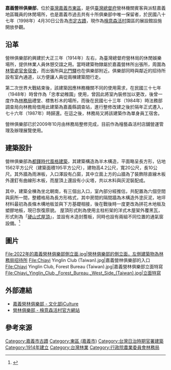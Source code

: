{{Coord|23.48561|120.45477|display=title}}
{{tw monument
|name=嘉義營林俱樂部
|formername=
|image=2022年的嘉義營林俱樂部.jpg
|imagename=嘉義營林俱樂部外觀
{{Infobox mapframe|tyep=shape|zoom=15|frame-width=280}}
|othername=阿里山林場招待所
|formalname=
|level= 市定古蹟
|class= 其他
|time={{flagicon|Empire of Japan}} 日本大正三年（1914年）
|material= 
|location= {{TWN}}[[嘉義市|嘉義市]][[東區_(嘉義市)|東區]]共和路370號
|open=
|cost=
|website=
|reg_url=https://nchdb.boch.gov.tw/assets/overview/monument/19980430000002
}}

'''嘉義營林俱樂部'''，位於[[臺灣|臺灣]][[嘉義市|嘉義市]][[東區_(嘉義市)|東區]]，是供[[臺灣總督府|臺灣總督府]]營林機關賓客與派駐嘉義地區職員的休閒場所{{r|諸}}，也是嘉義市過去共有十所俱樂部中唯一保留者，於民國八十七年（1998年）4月30日公告為[[嘉義市文化資產|市定古蹟]]{{r|文}}，現作為[[檜意森活村|檜意森活村]]園區的展設館設施開放參觀。

== 沿革 ==
營林俱樂部約興建於大正三年（1914年）左右，為臺灣總督府營林局的休閒娛樂場所，提供林業人員休憩交誼之用{{r|嘉}}。當時建築物隸屬於嘉義營林所出張所，周圍為[[檜意森活村|林管處官舍宿舍]]，而出張所與[[北門車站_(嘉義)|北門驛]]也在俱樂部附近{{r|諸}}。俱樂部同時與鄰近的招待所設有室內通道，以方便讓人員從兩棟建築間行走。

第二次世界大戰結束後，該建築因應林務機關不同的使用需求，在民國三十七年（1948年）時曾作為「忠孝幼稚園」使用{{r|文}}{{r|嘉}}，曾因此將室內裝修加以更改，後曾一度作為[[行政院農業委員會林務局|林務局]]禮堂、標售杉木的場所，而後在民國七十三年（1984年）時法務部調查局向林務局借用此建築為嘉義縣調查站，進行整修改建之後於隔年正式遷入，七十六年（1987年）時歸還{{r|文}}。在這之後，林務局又將該建築作為單身員工宿舍{{r|嘉}}。

營林俱樂部已於2009年10月由林務局整修完成{{r|文}}，目前作為檜藝森活村店舖營運管理及辦理展覽使用。

== 建築設計 ==
營林俱樂部為[[都铎时代建筑|都鐸時代風格建築]]，其建築構造為半木構造，平面略呈長方形，佔地1562平方公尺（建築面積195平方公尺），建物高4.2公尺，寬20公尺，長10公尺{{r|諸}}。其外牆為雨淋板，入口澤設有凸窗，其中立面上方的山牆為了裝飾除直線木板外還釘有曲線形木板，而屋頂上還設有小尖塔，共以木料與灰泥裝配成。{{r|諸}}

其中，建築全棟為坐北朝南，有三個出入口，室內部分經推估，共配置為六個空間與廁所一間，整體格局為長方形格式，其中房間的隔間牆為木構造外塗灰泥，地坪材料最初為長條木構地板並與下方基礎相接，後在戰後時一度更改為拼花木地板及塑膠地板，現已恢復原貌。
屋頂形式則為使用主柱桁架的洋式木屋架外覆黑瓦，形式則為「[[硬山式|硬山式屋頂]]」，並設有木造封簷板，同時也設有兩組不同位置的通氣窗設備。<ref>{{Cite book|title=《嘉義市市定古蹟嘉義營林俱樂部（阿里山林場招待所）調查研究》|last=薛|first=琴|publisher=嘉義市政府|year=2000|isbn=|location=嘉義市|language=zh-tw}}</ref>

==圖片==
<gallery mode="packed" heights="180">
File:2022年的嘉義營林俱樂部側立面.jpg|營林俱樂部的側立面，左側建築物為林務局招待所
File:Chiayi Yinglin Club (Taiwan).jpg|嘉義營林俱樂部的入口
File:Chiayi Yinglin Club, Forest Bureau (Taiwan).jpg|嘉義營林俱樂部立面特寫
File:Chiayi_Yinglin_Club,_Forest_Bureau,_West_Side_(Taiwan).jpg|立面特寫
</gallery>

== 外部連結 ==
*[https://cloud.culture.tw/frontsite/inquiry/emapInquiryAction.do?method=showEmapDetail&indexId=45058 嘉義營林俱樂部 - 文化部iCulture] {{Wayback|url=https://cloud.culture.tw/frontsite/inquiry/emapInquiryAction.do?method=showEmapDetail&indexId=45058 |date=20220109182932 }}
*[https://www.hinokivillage.com.tw/edcontent_d.php?lang=tw&tb=3&id=277 營林俱樂部 - 檜意森活村官方網站] {{Wayback|url=https://www.hinokivillage.com.tw/edcontent_d.php?lang=tw&tb=3&id=277 |date=20220109180341 }}
== 參考來源 ==
{{portal bar|台灣|歷史|建築|border=no}}
{{Commons cat|Chiayi Yinglin Club}}
{{reflist|refs=
<ref name="文">{{cite web |url=https://nchdb.boch.gov.tw/assets/advanceSearch/monument/19980430000002 |title=嘉義營林俱樂部 |publisher=文化部文化資產局 |accessdate= |archive-date=2019-05-02 |archive-url=https://web.archive.org/web/20190502221655/https://nchdb.boch.gov.tw/assets/advanceSearch/monument/19980430000002 |dead-url=no }}</ref>
<ref name="諸">{{cite book|author=蔡榮順（撰文）|title=《諸羅身影－嘉義市古蹟與歷史建築影像集》 |year=2005 |publisher=嘉義市文化局 |location=嘉義市 |isbn=986-00-1484-1 |pages=36頁 }}</ref>
<ref name="嘉">{{Cite web |url=https://nchdb.boch.gov.tw/assets/advanceSearch/monument/19980430000002 |title=文化部文化資產局——嘉義營林俱樂部 |accessdate=2019-01-21 |archive-date=2019-05-02 |archive-url=https://web.archive.org/web/20190502221655/https://nchdb.boch.gov.tw/assets/advanceSearch/monument/19980430000002 |dead-url=no }}</ref>
}}

{{嘉義市文化資產}}
{{台灣三級古蹟}}
[[Category:嘉義市古蹟|Category:嘉義市古蹟]]
[[Category:東區_(嘉義市)|Category:東區 (嘉義市)]]
[[Category:台灣日治時期官署建築|Category:台灣日治時期官署建築]]
[[Category:1914年建立|Category:1914年建立]]
[[Category:台灣林業|Category:台灣林業]]
[[Category:行政院農業委員會林務局|Category:行政院農業委員會林務局]]
